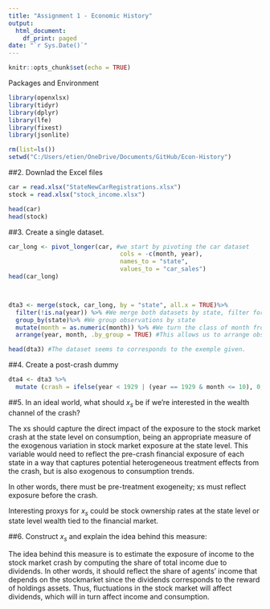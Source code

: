 ```yaml
---
title: "Assignment 1 - Economic History"
output:
  html_document:
    df_print: paged
date: "`r Sys.Date()`"
---
```


```r
knitr::opts_chunk$set(echo = TRUE)
```

Packages and Environment

```r
library(openxlsx)
library(tidyr)
library(dplyr)
library(lfe)
library(fixest)
library(jsonlite)

rm(list=ls())
setwd("C:/Users/etien/OneDrive/Documents/GitHub/Econ-History")

```

##2.  Downlad the Excel files

````r
car = read.xlsx("StateNewCarRegistrations.xlsx")
stock = read.xlsx("stock_income.xlsx")

head(car)
head(stock)
````

##3. Create a single dataset.

```r
car_long <- pivot_longer(car, #we start by pivoting the car dataset
                               cols = -c(month, year), 
                               names_to = "state", 
                               values_to = "car_sales")
head(car_long)



dta3 <- merge(stock, car_long, by = "state", all.x = TRUE)%>%
  filter(!is.na(year)) %>% #We merge both datasets by state, filter for NAs (and remove the "total" observations)
  group_by(state)%>% #We group observations by state
  mutate(month = as.numeric(month)) %>% #We turn the class of month from character to numeric
  arrange(year, month, .by_group = TRUE) #This allows us to arrange observations by year and month within state groups

head(dta3) #The dataset seems to corresponds to the exemple given.
```


##4. Create a post-crash dummy

```r
dta4 <- dta3 %>%
  mutate (crash = ifelse(year < 1929 | (year == 1929 & month <= 10), 0, 1))
````


##5.  In an ideal world, what should $x_s$ be if we're interested in the wealth channel of the crash?

The xs should capture the direct impact of the exposure to the stock market 
crash at the state level on consumption, being an appropriate measure
of the exogenous variation in stock market exposure at the state level. 
This variable would need to reflect the pre-crash financial exposure of each 
state in a way that captures potential heterogeneous treatment effects from 
the crash, but is also exogenous to consumption trends.

In other words, there must be pre-treatment exogeneity; xs must reflect
exposure before the crash.

Interesting proxys for $x_s$ could be stock ownership rates at the state level or state
level wealth tied to the financial market.


##6. Construct $x_s$ and explain the idea behind this measure:

The idea behind this measure is to estimate the exposure of income to the
stock market crash  by computing the share of total income due to dividends.
In other words, it should reflect the share of agents' income that depends on 
the stockmarket since the dividends corresponds to the reward of holdings assets.
Thus, fluctuations in the stock market will affect dividends, which will in turn
affect income and consumption.